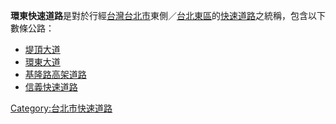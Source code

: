 '''環東快速道路'''是對於行經[[台灣|台灣]][[台北市|台北市]]東側／[[台北東區|台北東區]]的[[快速道路|快速道路]]之統稱，包含以下數條公路：
*[[臺北市道路列表#高快速道路系統|堤頂大道]]
*[[環東大道|環東大道]]
*[[基隆路高架道路|基隆路高架道路]]
*[[信義快速道路|信義快速道路]]

{{disambig|Cat=六字消歧义}}
[[Category:台北市快速道路|Category:台北市快速道路]]